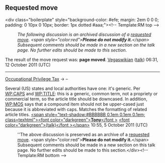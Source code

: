 <article id="30592568" title=Talk:Occupational privilege tax>
	<talkpage id="30592568" title="Talk:Occupational privilege tax">
{{WikiProject Occupations|class=Stub|importance=Mid}}
{{WikiProject Taxation|class=Stub|importance=Low}}

== Requested move ==
&lt;div class=&quot;boilerplate&quot; style=&quot;background-color: #efe; margin: 2em 0 0 0; padding: 0 10px 0 10px; border: 1px dotted #aaa;&quot;&gt;&lt;!-- Template:RM top --&gt;
:''The following discussion is an archived discussion of a [[WP:RM|requested move]]. &lt;span style=&quot;color:red&quot;&gt;'''Please do not modify it.'''&lt;/span&gt; Subsequent comments should be made in a new section on the talk page. No further edits should be made to this section. ''

The result of the move request was: '''page moved'''. [[User:Vegaswikian|Vegaswikian]] ([[User talk:Vegaswikian|talk]]) 06:31, 12 October 2011 (UTC)

----


[[Occupational Privilege Tax]] → {{no redirect|1=Occupational privilege tax}} –

Several (US) states and local authorities have one: it's generic. Per [[WP:CAPS]] and [[WP:TITLE]]: this is a generic, common term, not a propriety or commercial term, so the article title should be downcased. In addition, [[WP:MOS]] says that a compound item should not be upper-cased just because it is abbreviated with caps. Matches the formatting of related article titles. [[User:Tony1|&lt;span style=&quot;text-shadow:#BBBBBB 0.1em 0.1em 0.1em; class=texhtml&quot;&gt;&lt;font color=&quot;darkgreen&quot;&gt;'''Tony'''&lt;/font &gt;]] [[User talk:Tony1|&lt;font color=&quot;darkgreen&quot;&gt;(talk)&lt;/font &gt;&lt;/span&gt;]] 10:55, 5 October 2011 (UTC)
:''The above discussion is preserved as an archive of a [[WP:RM|requested move]].  &lt;span style=&quot;color:red&quot;&gt;'''Please do not modify it.'''&lt;/span&gt; Subsequent comments should be made in a new section on this talk page. No further edits should be made to this section.&lt;/div&gt;&lt;!-- Template:RM bottom --&gt;
	</talkpage>
</article>